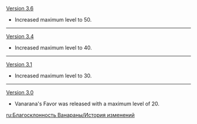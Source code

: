 {{Change History/Header}}
[[Version 3.6]]
* Increased maximum level to 50.
----
[[Version 3.4]]
* Increased maximum level to 40.
----
[[Version 3.1]]
* Increased maximum level to 30.
----
[[Version 3.0]]
* Vanarana's Favor was released with a maximum level of 20.
<noinclude>
[[ru:Благосклонность Ванараны/История изменений]]
</noinclude>